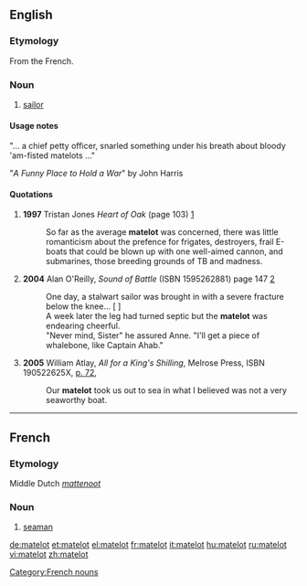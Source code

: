 ==English==

===Etymology===
From the French.

===Noun===
{{en-noun}}

# {{italbrac|UK}} [[sailor]]

====Usage notes====
"... a chief petty officer, snarled something under his breath about bloody 'am-fisted matelots ..."

"''A Funny Place to Hold a War''" by John Harris

====Quotations====
#'''1997''' Tristan Jones ''Heart of Oak'' (page 103) [http://books.google.com/books?vid=ISBN1574090194&id=v_KgYDwH9lsC&pg=PA103&lpg=PA103&dq=matelot+ship&sig=QDHI9me2dRfGRDYt2XzON6viuZQ]
#:So far as the average '''matelot''' was concerned, there was little romanticism about the prefence for frigates, destroyers, frail E-boats that could be blown up with one well-aimed cannon, and submarines, those breeding grounds of TB and madness.
#'''2004''' Alan O'Reilly, ''Sound of Battle'' (ISBN 1595262881) page 147 [http://books.google.com/books?vid=ISBN1595262881&id=Ay-iHQZ2WhYC&pg=PA147&lpg=PA147&ots=R6gmjSkYEd&dq=%22the+leg+had+turned+septic+but+the+matelot+was+endearingly+cheerful%22&sig=3XHH4iipBoTF6vJJPDgM-3u293U]
#:One day, a stalwart sailor was brought in with a severe fracture below the knee... [ ]
#:A week later the leg had turned septic but the '''matelot''' was endearing cheerful.
#:"Never mind, Sister" he assured Anne. "I'll get a piece of whalebone, like Captain Ahab."
#'''2005''' William Atlay, ''All for a King's Shilling'', Melrose Press, ISBN 190522625X, [http://books.google.com/books?vid=ISBN190522625X&id=1CzRwj5CHLQC&pg=PA72&lpg=PA72&dq=matelot&num=100&sig=6OZxOLjHkI3yBWPKTDz6vr4WISk p. 72],
#: Our '''matelot''' took us out to sea in what I believed was not a very seaworthy boat.

----
==French==

===Etymology===
Middle Dutch ''[[mattenoot]]''

===Noun===
{{fr-noun|m}}

# [[seaman]]

[[Category:French nouns]]

[[de:matelot]]
[[et:matelot]]
[[el:matelot]]
[[fr:matelot]]
[[it:matelot]]
[[hu:matelot]]
[[ru:matelot]]
[[vi:matelot]]
[[zh:matelot]]